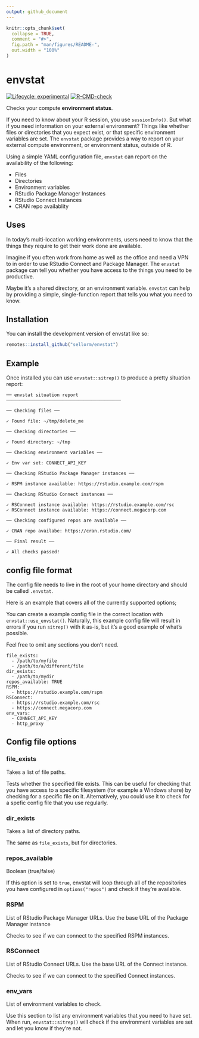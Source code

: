 ```yaml
---
output: github_document
---
```


<!-- README.md is generated from README.Rmd. Please edit that file -->

```r
knitr::opts_chunk$set(
  collapse = TRUE,
  comment = "#>",
  fig.path = "man/figures/README-",
  out.width = "100%"
)
```

# envstat

<!-- badges: start -->
[![Lifecycle: experimental](https://img.shields.io/badge/lifecycle-experimental-orange.svg)](https://lifecycle.r-lib.org/articles/stages.html#experimental)
[![R-CMD-check](https://github.com/sellorm/envstat/workflows/R-CMD-check/badge.svg)](https://github.com/sellorm/envstat/actions)
<!-- badges: end -->

Checks your compute **environment status**.

If you need to know about your R session, you use `sessionInfo()`.
But what if you need information on your external environment?
Things like whether files or directories that you expect exist,
or that specific environment variables are set. 
The `envstat` package provides a way to report on your external
compute environment, or environment status, outside of R.

Using a simple YAML configuration file,
`envstat` can report on the availability of the following:

* Files
* Directories
* Environment variables
* RStudio Package Manager Instances
* RStudio Connect Instances
* CRAN repo availablity

## Uses

In today's multi-location working environments, users need to know that
the things they require to get their work done are available.

Imagine if you often work from home as well as the office and need a VPN to
in order to use RStudio Connect and Package Manager. The `envstat` 
package can tell you whether you have access to the things you need to 
be productive.

Maybe it's a shared directory, or an environment variable.
`envstat` can help by providing a simple, single-function report that
tells you what you need to know.

## Installation

You can install the development version of envstat like so:

``` r
remotes::install_github("sellorm/envstat")
```

## Example

Once installed you can use `envstat::sitrep()` to produce a pretty
situation report:

```
── envstat situation report ───────────────────────────────────────────

── Checking files ──

✓ Found file: ~/tmp/delete_me

── Checking directories ──

✓ Found directory: ~/tmp

── Checking environment variables ──

✓ Env var set: CONNECT_API_KEY

── Checking RStudio Package Manager instances ──

✓ RSPM instance available: https://rstudio.example.com/rspm

── Checking RStudio Connect instances ──

✓ RSConnect instance available: https://rstudio.example.com/rsc
✓ RSConnect instance available: https://connect.megacorp.com

── Checking configured repos are available ──

✓ CRAN repo availabe: https://cran.rstudio.com/

── Final result ──

✓ All checks passed!
```

## config file format

The config file needs to live in the root of your home directory
and should be called `.envstat`.

Here is an example that covers all of the currently supported options;

You can create a example config file in the correct location with
`envstat::use_envstat()`.
Naturally, this example config file will result in errors if you run
`sitrep()` with it as-is, but it's a good example of what's possible.

Feel free to omit any sections you don't need.

```
file_exists:
  - /path/to/myfile
  - /path/to/a/different/file
dir_exists:
  - /path/to/mydir
repos_available: TRUE
RSPM:
  - https://rstudio.example.com/rspm
RSConnect:
  - https://rstudio.example.com/rsc
  - https://connect.megacorp.com
env_vars:
  - CONNECT_API_KEY
  - http_proxy
```

## Config file options

### file_exists

Takes a list of file paths.

Tests whether the specified file exists. This can be useful for
checking that you have access to a specific filesystem (for example
a Windows share) by checking for a specific file on it. Alternatively, you could
use it to check for a spefic config file that you use regularly.

### dir_exists

Takes a list of directory paths.

The same as `file_exists`, but for directories.

### repos_available

Boolean (true/false)

If this option is set to `true`, envstat will loop through all of the
repositories you have configured in `options("repos")` and check if
they're available.

### RSPM

List of RStudio Package Manager URLs. Use the base URL of the Package
Manager instance

Checks to see if we can connect to the specified RSPM instances.

### RSConnect

List of RStudio Connect URLs. Use the base URL of the Connect instance.

Checks to see if we can connect to the specified Connect instances.

### env_vars

List of environment variables to check.

Use this section to list any environment variables that you need
to have set. When run, `envstat::sitrep()` will check if the 
environment variables are set and let you know if they're not.
